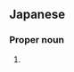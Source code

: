 ==Japanese==
{{ja-kanjitab|侑|里}}

===Proper noun===
{{ja-pos|proper|ゆり}}

# {{given name|female|lang=ja|sort=ゆり}}